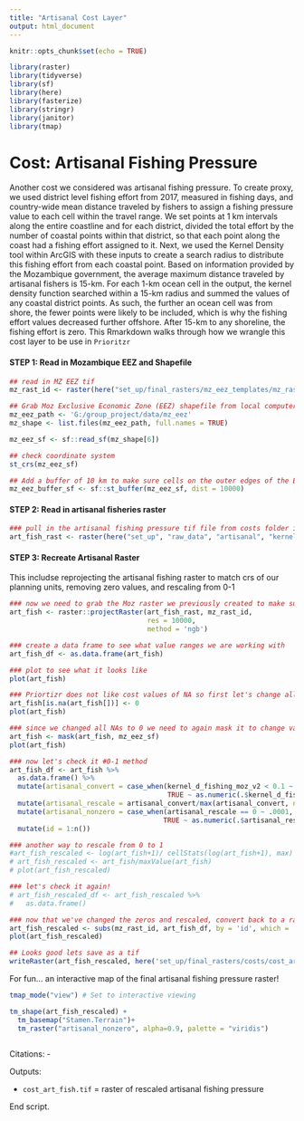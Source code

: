 ```yaml
---
title: "Artisanal Cost Layer"
output: html_document
---
```


```r
knitr::opts_chunk$set(echo = TRUE)

library(raster)
library(tidyverse)
library(sf)
library(here)
library(fasterize)
library(stringr)
library(janitor)
library(tmap)
```

# Cost: Artisanal Fishing Pressure
Another cost we considered was artisanal fishing pressure. To create proxy, we used district level fishing effort from 2017, measured in fishing days, and country-wide mean distance traveled by fishers to assign a fishing pressure value to each cell within the travel range. We set points at 1 km intervals along the entire coastline and for each district, divided the total effort by the number of coastal points within that district, so that each point along the coast had a fishing effort assigned to it. Next, we used the Kernel Density tool within ArcGIS with these inputs to create a search radius to distribute this fishing effort from each coastal point. Based on information provided by the Mozambique government, the average maximum distance traveled by artisanal fishers is 15-km. For each 1-km ocean cell in the output, the kernel density function searched within a 15-km radius and summed the values of any coastal district points. As such, the further an ocean cell was from shore, the fewer points were likely to be included, which is why the fishing effort values decreased further offshore. After 15-km to any shoreline, the fishing effort is zero. This Rmarkdown walks through how we wrangle this cost layer to be use in `Prioritzr`



#### **STEP 1: Read in Mozambique EEZ and Shapefile**
```r
## read in MZ EEZ tif
mz_rast_id <- raster(here("set_up/final_rasters/mz_eez_templates/mz_rast_id.tif"))

## Grab Moz Exclusive Economic Zone (EEZ) shapefile from local computer
mz_eez_path <- 'G:/group_project/data/mz_eez'
mz_shape <- list.files(mz_eez_path, full.names = TRUE) 

mz_eez_sf <- sf::read_sf(mz_shape[6])

## check coordinate system
st_crs(mz_eez_sf)

## Add a buffer of 10 km to make sure cells on the outer edges of the EEZ are included
mz_eez_buffer_sf <- sf::st_buffer(mz_eez_sf, dist = 10000)
```

#### **STEP 2: Read in artisanal fisheries raster**
```r
### pull in the artisanal fishing pressure tif file from costs folder in repo
art_fish_rast <- raster(here("set_up", "raw_data", "artisanal", "kernel_d_fishing_moz_v2.tif"))
```


#### **STEP 3: Recreate Artisanal Raster**
This includse reprojecting the artisanal fishing raster to match crs of our planning units, removing zero values, and rescaling from 0-1 
```r
### now we need to grab the Moz raster we previously created to make sure the artisanal fishing raster is in the right projections
art_fish <- raster::projectRaster(art_fish_rast, mz_rast_id, 
                                  res = 10000, 
                                  method = 'ngb')

### create a data frame to see what value ranges we are working with
art_fish_df <- as.data.frame(art_fish)

### plot to see what it looks like
plot(art_fish)

### Priortizr does not like cost values of NA so first let's change all the NA's --> 0
art_fish[is.na(art_fish[])] <- 0
plot(art_fish)

### since we changed all NAs to 0 we need to again mask it to change values on land and past the EEZ to NA
art_fish <- mask(art_fish, mz_eez_sf)
plot(art_fish)

### now let's check it #0-1 method
art_fish_df <- art_fish %>% 
  as.data.frame() %>%
  mutate(artisanal_convert = case_when(kernel_d_fishing_moz_v2 < 0.1 ~ 0,
                                       TRUE ~ as.numeric(.$kernel_d_fishing_moz_v2))) %>%
  mutate(artisanal_rescale = artisanal_convert/max(artisanal_convert, na.rm = TRUE)) %>% 
  mutate(artisanal_nonzero = case_when(artisanal_rescale == 0 ~ .0001, 
                                      TRUE ~ as.numeric(.$artisanal_rescale))) %>% 
  mutate(id = 1:n())

### another way to rescale from 0 to 1
#art_fish_rescaled <- log(art_fish+1)/ cellStats(log(art_fish+1), max)
# art_fish_rescaled <- art_fish/maxValue(art_fish)
# plot(art_fish_rescaled)

### let's check it again!
# art_fish_rescaled_df <- art_fish_rescaled %>% 
#   as.data.frame() 

### now that we've changed the zeros and rescaled, convert back to a raster
art_fish_rescaled <- subs(mz_rast_id, art_fish_df, by = 'id', which = 'artisanal_nonzero')
plot(art_fish_rescaled)

## Looks good lets save as a tif
writeRaster(art_fish_rescaled, here('set_up/final_rasters/costs/cost_art_fish.tif'), overwrite = TRUE)
```


For fun... an interactive map of the final artisanal fishing pressure raster!
```r
tmap_mode("view") # Set to interactive viewing

tm_shape(art_fish_rescaled) +
  tm_basemap("Stamen.Terrain")+
  tm_raster("artisanal_nonzero", alpha=0.9, palette = "viridis")
  
```

Citations:
 - 
 
Outputs:

 - `cost_art_fish.tif` = raster of rescaled artisanal fishing pressure

End script.
